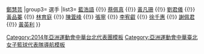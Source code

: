{{Navbox
| name = 2014年亞洲運動會中華臺北女子籃球代表隊
| title = [[2014年亞洲運動會籃球比賽|<span style="color:white;">2014年亞洲運動會</span>]][[中華台北女子籃球代表隊|<span style="color:white;">中華臺北女子籃球代表隊</span>]]
| titlestyle = background:navy; color:red;
| groupstyle = background:navy; color:#FFFFFF;
|group1=總教練
|list1= [[洪玲瑤]]  
|group2=教練
|list2= [[鄧碧雲]] {{!}} [[鄭慧芸]]
|group3= 選手
|list3= [[藍浩語]] {{!}} [[蔡佩真 (籃球運動員)|蔡佩真]] {{!}} [[黃凡珊]] {{!}} [[劉君儀]] {{!}} [[黃品蓁]] {{!}} [[林育庭]] {{!}} [[陳萓峰]] {{!}} [[張寧]] {{!}} [[李宥叡]] {{!}} [[徐千惠]] {{!}} [[謝佩君]] {{!}} [[黃英利]]
}}<noinclude>
[[Category:2014年亞洲運動會中華台北代表團模板]]
[[Category:亞洲運動會中華臺北女子籃球代表隊導航模板]]
</noinclude>